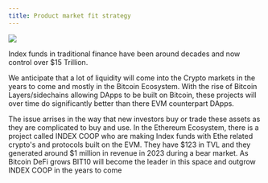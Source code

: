 ```yaml
---
title: Product market fit strategy
---
```


<img src='https://raw.githubusercontent.com/ZeyaRabani/Gitbook2/main/public/assets/index.png' className='md:w-1/2 rounded' />

Index funds in traditional finance have been around decades and now control over $15 Trillion.

We anticipate that a lot of liquidity will come into the Crypto markets in the years to come and mostly in the Bitcoin Ecosystem. With the rise of Bitcoin Layers/sidechains allowing DApps to be built on Bitcoin, these projects will over time do significantly better than there EVM counterpart DApps.

The issue arrises in the way that new investors buy or trade these assets as they are complicated to buy and use. In the Ethereum Ecosystem, there is a project called INDEX COOP who are making Index funds with Ethe related crypto's and protocols built on the EVM. They have $123 in TVL and they generated around $1 million in revenue in 2023 during a bear market. As Bitcoin DeFi grows BIT10 will become the leader in this space and outgrow INDEX COOP in the years to come
